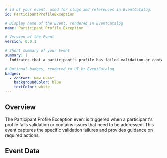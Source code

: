 ```yaml
---
# id of your event, used for slugs and references in EventCatalog.
id: ParticipantProfileException

# Display name of the Event, rendered in EventCatalog
name: Participant Profile Exception

# Version of the Event
version: 0.0.1

# Short summary of your Event
summary: |
  Indicates that a participant's profile has failed validation or contains exceptions that require attention, including details of the validation failures and required actions.

# Optional badges, rendered to UI by EventCatalog
badges:
  - content: New Event
    backgroundColor: blue
    textColor: white
---
```


## Overview

The Participant Profile Exception event is triggered when a participant's profile fails validation or contains issues that need to be addressed. This event captures the specific validation failures and provides guidance on required actions.

## Event Data

<Schema />
